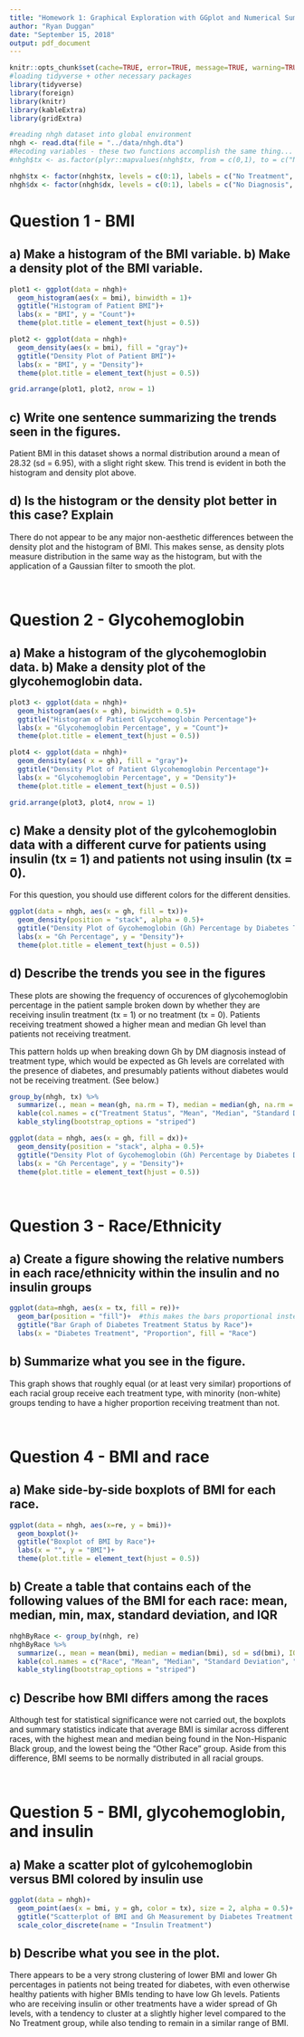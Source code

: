 ```yaml
---
title: "Homework 1: Graphical Exploration with GGplot and Numerical Summaries - Biostatistics I"
author: "Ryan Duggan"
date: "September 15, 2018"
output: pdf_document
---
```


```r
knitr::opts_chunk$set(cache=TRUE, error=TRUE, message=TRUE, warning=TRUE)
#loading tidyverse + other necessary packages 
library(tidyverse)
library(foreign)
library(knitr)
library(kableExtra)
library(gridExtra)

#reading nhgh dataset into global environment 
nhgh <- read.dta(file = "../data/nhgh.dta")
#Recoding variables - these two functions accomplish the same thing...
#nhgh$tx <- as.factor(plyr::mapvalues(nhgh$tx, from = c(0,1), to = c("No Treatment", "On Insulin or Diabetes Meds")))

nhgh$tx <- factor(nhgh$tx, levels = c(0:1), labels = c("No Treatment", "On Insulin or Diabetes Meds"))
nhgh$dx <- factor(nhgh$dx, levels = c(0:1), labels = c("No Diagnosis", "Diagnosed with DM or Pre-DM"))
```
# Question 1 - BMI

## a) Make a histogram of the BMI variable. b) Make a density plot of the BMI variable.
```r

plot1 <- ggplot(data = nhgh)+
  geom_histogram(aes(x = bmi), binwidth = 1)+
  ggtitle("Histogram of Patient BMI")+
  labs(x = "BMI", y = "Count")+
  theme(plot.title = element_text(hjust = 0.5))

plot2 <- ggplot(data = nhgh)+
  geom_density(aes(x = bmi), fill = "gray")+
  ggtitle("Density Plot of Patient BMI")+
  labs(x = "BMI", y = "Density")+
  theme(plot.title = element_text(hjust = 0.5))

grid.arrange(plot1, plot2, nrow = 1)

```

## c) Write one sentence summarizing the trends seen in the figures.
Patient BMI in this dataset shows a normal distribution around a mean of 28.32 (sd = 6.95), with a slight right skew. This trend is evident in both the histogram and density plot above.

## d) Is the histogram or the density plot better in this case? Explain
There do not appear to be any major non-aesthetic differences between the density plot and the histogram of BMI. This makes sense, as density plots measure distribution in the same way as the histogram, but with the application of a Gaussian filter to smooth the plot.

&nbsp;&nbsp;&nbsp;&nbsp;

# Question 2 - Glycohemoglobin

## a) Make a histogram of the glycohemoglobin data. b) Make a density plot of the glycohemoglobin data.
```r
plot3 <- ggplot(data = nhgh)+
  geom_histogram(aes(x = gh), binwidth = 0.5)+
  ggtitle("Histogram of Patient Glycohemoglobin Percentage")+
  labs(x = "Glycohemoglobin Percentage", y = "Count")+
  theme(plot.title = element_text(hjust = 0.5))

plot4 <- ggplot(data = nhgh)+
  geom_density(aes( x = gh), fill = "gray")+
  ggtitle("Density Plot of Patient Glycohemoglobin Percentage")+
  labs(x = "Glycohemoglobin Percentage", y = "Density")+
  theme(plot.title = element_text(hjust = 0.5))

grid.arrange(plot3, plot4, nrow = 1)
```

## c) Make a density plot of the gylcohemoglobin data with a different curve for patients using insulin (tx = 1) and patients not using insulin (tx = 0).
For this question, you should use different colors for the different densities.
```r
ggplot(data = nhgh, aes(x = gh, fill = tx))+
  geom_density(position = "stack", alpha = 0.5)+
  ggtitle("Density Plot of Gycohemoglobin (Gh) Percentage by Diabetes Treatment Status")+
  labs(x = "Gh Percentage", y = "Density")+
  theme(plot.title = element_text(hjust = 0.5))
```

## d) Describe the trends you see in the figures

These plots are showing the frequency of occurences of glycohemoglobin percentage in the patient sample broken down by whether they are receiving insulin treatment (tx = 1) or no treatment (tx = 0). Patients receiving treatment showed a higher mean and median Gh level than patients not receiving treatment. 

This pattern holds up when breaking down Gh by DM diagnosis instead of treatment type, which would be expected as Gh levels are correlated with the presence of diabetes, and presumably patients without diabetes would not be receiving treatment. (See below.)

```r
group_by(nhgh, tx) %>% 
  summarize(., mean = mean(gh, na.rm = T), median = median(gh, na.rm = T), sd = sd(gh, na.rm = T)) %>%
  kable(col.names = c("Treatment Status", "Mean", "Median", "Standard Deviation")) %>%
  kable_styling(bootstrap_options = "striped")

ggplot(data = nhgh, aes(x = gh, fill = dx))+
  geom_density(position = "stack", alpha = 0.5)+
  ggtitle("Density Plot of Gycohemoglobin (Gh) Percentage by Diabetes Diagnosis")+
  labs(x = "Gh Percentage", y = "Density")+
  theme(plot.title = element_text(hjust = 0.5))
```

&nbsp;&nbsp;&nbsp;&nbsp;

# Question 3 - Race/Ethnicity

## a) Create a figure showing the relative numbers in each race/ethnicity within the insulin and no insulin groups
```r
ggplot(data=nhgh, aes(x = tx, fill = re))+
  geom_bar(position = "fill")+  #this makes the bars proportional instead of absolute
  ggtitle("Bar Graph of Diabetes Treatment Status by Race")+
  labs(x = "Diabetes Treatment", "Proportion", fill = "Race")
```

## b) Summarize what you see in the figure.
This graph shows that roughly equal (or at least very similar) proportions of each racial group receive each treatment type, with minority (non-white) groups tending to have a higher proportion receiving treatment than not. 

&nbsp;&nbsp;&nbsp;&nbsp;

# Question 4 -  BMI and race

## a) Make side-by-side boxplots of BMI for each race.
```r
ggplot(data = nhgh, aes(x=re, y = bmi))+
  geom_boxplot()+
  ggtitle("Boxplot of BMI by Race")+
  labs(x = "", y = "BMI")+
  theme(plot.title = element_text(hjust = 0.5))
```

## b) Create a table that contains each of the following values of the BMI for each race: mean, median, min, max, standard deviation, and IQR
```r
nhghByRace <- group_by(nhgh, re)
nhghByRace %>%
  summarize(., mean = mean(bmi), median = median(bmi), sd = sd(bmi), IQR = IQR(bmi), min = min(bmi), max = max(bmi))%>%
  kable(col.names = c("Race", "Mean", "Median", "Standard Deviation", "IQR", "Minimum", "Maximum")) %>%
  kable_styling(bootstrap_options = "striped")
```

## c) Describe how BMI differs among the races
Although test for statistical significance were not carried out, the boxplots and summary statistics indicate that average BMI is similar across different races, with the highest mean and median being found in the Non-Hispanic Black group, and the lowest being the "Other Race" group. Aside from this difference, BMI seems to be normally distributed in all racial groups.

&nbsp;&nbsp;&nbsp;&nbsp;

# Question 5 - BMI, glycohemoglobin, and insulin

## a) Make a scatter plot of gylcohemoglobin versus BMI colored by insulin use

```r
ggplot(data = nhgh)+
  geom_point(aes(x = bmi, y = gh, color = tx), size = 2, alpha = 0.5)+
  ggtitle("Scatterplot of BMI and Gh Measurement by Diabetes Treatment Status")+
  scale_color_discrete(name = "Insulin Treatment")
```

## b) Describe what you see in the plot.
There appears to be a very strong clustering of lower BMI and lower Gh percentages in patients not being treated for diabetes, with even otherwise healthy patients with higher BMIs tending to have low Gh levels. Patients who are receiving insulin or other treatments have a wider spread of Gh levels, with a tendency to cluster at a slightly higher level compared to the No Treatment group, while also tending to remain in a similar range of BMI.

